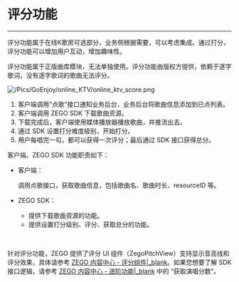 # 评分功能

---

评分功能属于在线K歌房可选部分，业务侧根据需要，可以考虑集成。通过打分，评分功能可以增加用户互动，增加趣味性。

评分功能属于正版曲库模块，无法单独使用。评分功能由版权方提供，依赖于逐字歌词，没有逐字歌词的歌曲无法评分。


![/Pics/GoEnjoy/online_KTV/online_ktv_score.png](http://doc.oa.zego.im/Pics/GoEnjoy/online_KTV/online_ktv_score.png)

1. 客户端调用“点歌”接口通知业务后台，业务后台将歌曲信息添加到已点列表。
2. 客户端调用 ZEGO SDK 下载歌曲资源。
3. 下载完成后，客户端使用媒体播放器播放歌曲，并推流出去。
4. 通过 SDK 设置打分难度级别，开始打分。
5. 用户每唱完一句，都可以获得一次评分；最后通过 SDK 接口获得总分。

客户端、ZEGO SDK 功能职责如下：

- 客户端：

    调用点歌接口，获取歌曲信息，包括歌曲名、歌曲时长、resourceID 等。

- ZEGO SDK：

    - 提供下载歌曲资源的功能。
    - 提供设置打分级别、评分、获取总分的功能。

<br/>

针对评分功能，ZEGO 提供了评分 UI 组件（ZegoPitchView）支持显示音高线和评分效果，具体请参考 [ZEGO 内容中心 - 评分组件\|_blank](!KTV_Live_Chorus_Program_down-Singing_score_duplicate)。如果您想要了解 SDK 接口逻辑，请参考 [ZEGO 内容中心 - 进阶功能\|_blank](!Advanced_features_KTV#5_1) 中的 “获取演唱分数”。
